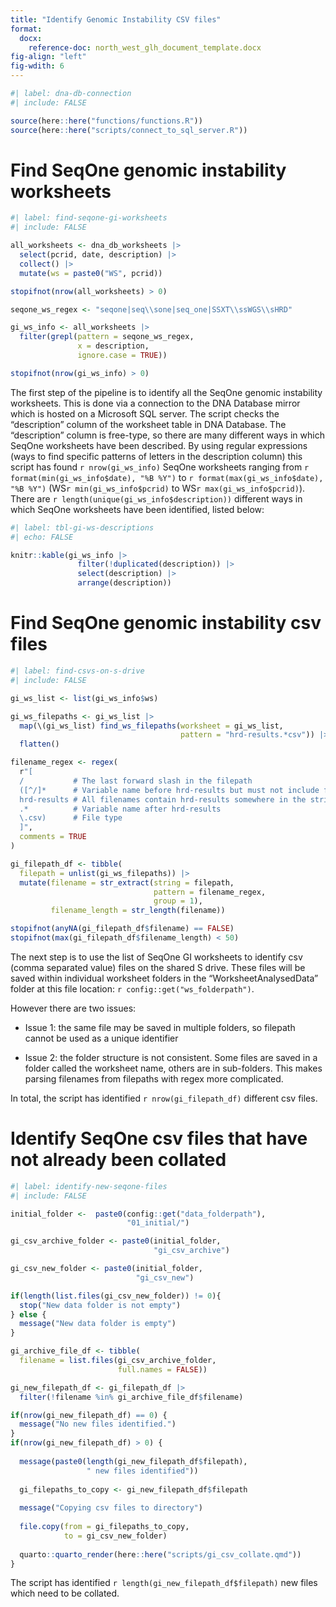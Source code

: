 ```yaml
---
title: "Identify Genomic Instability CSV files"
format: 
  docx:
    reference-doc: north_west_glh_document_template.docx
fig-align: "left"
fig-wdith: 6
---
```


```r
#| label: dna-db-connection
#| include: FALSE

source(here::here("functions/functions.R"))
source(here::here("scripts/connect_to_sql_server.R"))

```

# Find SeqOne genomic instability worksheets

```r
#| label: find-seqone-gi-worksheets
#| include: FALSE

all_worksheets <- dna_db_worksheets |> 
  select(pcrid, date, description) |> 
  collect() |> 
  mutate(ws = paste0("WS", pcrid))

stopifnot(nrow(all_worksheets) > 0)

seqone_ws_regex <- "seqone|seq\\sone|seq_one|SSXT\\ssWGS\\sHRD"

gi_ws_info <- all_worksheets |> 
  filter(grepl(pattern = seqone_ws_regex,
               x = description,
               ignore.case = TRUE))

stopifnot(nrow(gi_ws_info) > 0)

```

The first step of the pipeline is to identify all the SeqOne genomic instability worksheets.
This is done via a connection to the DNA Database mirror which is hosted on a Microsoft SQL server.
The script checks the "description" column of the worksheet table in DNA Database.
The "description" column is free-type, so there are many different ways in which SeqOne worksheets have been described.
By using regular expressions (ways to find specific patterns of letters in the description column) this script has found `r nrow(gi_ws_info)` SeqOne worksheets ranging from
`r format(min(gi_ws_info$date), "%B %Y")` to
`r format(max(gi_ws_info$date), "%B %Y")` 
(WS`r min(gi_ws_info$pcrid)` to WS`r max(gi_ws_info$pcrid)`).
There are `r length(unique(gi_ws_info$description))` different ways in which SeqOne worksheets have been identified, listed below:

```r
#| label: tbl-gi-ws-descriptions
#| echo: FALSE

knitr::kable(gi_ws_info |> 
               filter(!duplicated(description)) |> 
               select(description) |> 
               arrange(description))

```

# Find SeqOne genomic instability csv files

```r
#| label: find-csvs-on-s-drive
#| include: FALSE

gi_ws_list <- list(gi_ws_info$ws)

gi_ws_filepaths <- gi_ws_list |> 
  map(\(gi_ws_list) find_ws_filepaths(worksheet = gi_ws_list,
                                      pattern = "hrd-results.*csv")) |> 
  flatten()

filename_regex <- regex(
  r"[
  /           # The last forward slash in the filepath
  ([^/]*      # Variable name before hrd-results but must not include forward slash
  hrd-results # All filenames contain hrd-results somewhere in the string
  .*          # Variable name after hrd-results
  \.csv)      # File type
  ]",
  comments = TRUE
)

gi_filepath_df <- tibble(
  filepath = unlist(gi_ws_filepaths)) |> 
  mutate(filename = str_extract(string = filepath,
                                pattern = filename_regex,
                                group = 1),
         filename_length = str_length(filename))

stopifnot(anyNA(gi_filepath_df$filename) == FALSE)
stopifnot(max(gi_filepath_df$filename_length) < 50)

```

The next step is to use the list of SeqOne GI worksheets to identify csv (comma separated value) files on the shared S drive.
These files will be saved within individual worksheet folders in the "WorksheetAnalysedData" folder at this file location:
`r config::get("ws_folderpath")`.

However there are two issues:

- Issue 1: the same file may be saved in multiple folders, so filepath cannot be used as a unique identifier

- Issue 2: the folder structure is not consistent. Some files are saved in a
folder called the worksheet name, others are in sub-folders. This makes parsing filenames from filepaths with regex more complicated.

In total, the script has identified 
`r nrow(gi_filepath_df)` different csv files.

# Identify SeqOne csv files that have not already been collated

```r
#| label: identify-new-seqone-files
#| include: FALSE

initial_folder <-  paste0(config::get("data_folderpath"), 
                          "01_initial/")

gi_csv_archive_folder <- paste0(initial_folder,
                                "gi_csv_archive")

gi_csv_new_folder <- paste0(initial_folder,
                            "gi_csv_new")

if(length(list.files(gi_csv_new_folder)) != 0){
  stop("New data folder is not empty")
} else {
  message("New data folder is empty")
}

gi_archive_file_df <- tibble(
  filename = list.files(gi_csv_archive_folder,
                        full.names = FALSE))

gi_new_filepath_df <- gi_filepath_df |> 
  filter(!filename %in% gi_archive_file_df$filename)

if(nrow(gi_new_filepath_df) == 0) {
  message("No new files identified.")
}
if(nrow(gi_new_filepath_df) > 0) {
  
  message(paste0(length(gi_new_filepath_df$filepath),
                 " new files identified"))
  
  gi_filepaths_to_copy <- gi_new_filepath_df$filepath
  
  message("Copying csv files to directory")
  
  file.copy(from = gi_filepaths_to_copy,
            to = gi_csv_new_folder)
  
  quarto::quarto_render(here::here("scripts/gi_csv_collate.qmd"))
} 

```

The script has identified 
`r length(gi_new_filepath_df$filepath)`
new files which need to be collated.
